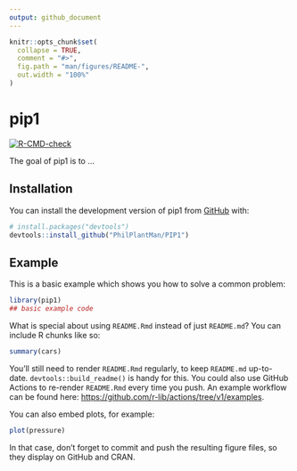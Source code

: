 ```yaml
---
output: github_document
---
```


<!-- README.md is generated from README.Rmd. Please edit that file -->

```r
knitr::opts_chunk$set(
  collapse = TRUE,
  comment = "#>",
  fig.path = "man/figures/README-",
  out.width = "100%"
)
```

# pip1

<!-- badges: start -->
[![R-CMD-check](https://github.com/PhilPlantMan/PIP1/actions/workflows/R-CMD-check.yaml/badge.svg)](https://github.com/PhilPlantMan/PIP1/actions/workflows/R-CMD-check.yaml)
<!-- badges: end -->

The goal of pip1 is to ...

## Installation

You can install the development version of pip1 from [GitHub](https://github.com/) with:

``` r
# install.packages("devtools")
devtools::install_github("PhilPlantMan/PIP1")
```

## Example

This is a basic example which shows you how to solve a common problem:

```r
library(pip1)
## basic example code
```

What is special about using `README.Rmd` instead of just `README.md`? You can include R chunks like so:

```r
summary(cars)
```

You'll still need to render `README.Rmd` regularly, to keep `README.md` up-to-date. `devtools::build_readme()` is handy for this. You could also use GitHub Actions to re-render `README.Rmd` every time you push. An example workflow can be found here: <https://github.com/r-lib/actions/tree/v1/examples>.

You can also embed plots, for example:

```r
plot(pressure)
```

In that case, don't forget to commit and push the resulting figure files, so they display on GitHub and CRAN.
